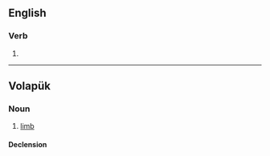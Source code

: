 ==English==

===Verb===
{{head|en|verb form}}

# {{en-past of|lime}}

----

==Volapük==

===Noun===
{{vo-noun}}

# [[limb]]

====Declension====
{{vo-decl-noun}}